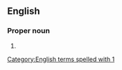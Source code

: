 ==English==

===Proper noun===
{{en-proper noun}}

# {{abbreviation of|en|1 Thessalonians}}

[[Category:English terms spelled with 1]]